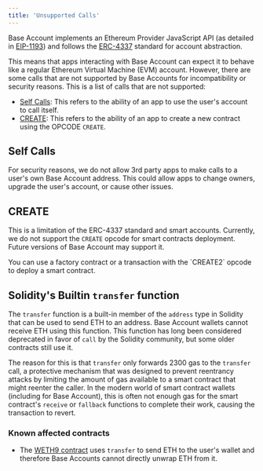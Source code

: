 ```yaml
---
title: 'Unsupported Calls'
---
```


Base Account implements an Ethereum Provider JavaScript API (as detailed in [EIP-1193](https://eips.ethereum.org/EIPS/eip-1193))
and follows the [ERC-4337](https://eips.ethereum.org/EIPS/eip-4337) standard for account abstraction.

This means that apps interacting with Base Account can expect it to behave like a regular Ethereum Virtual Machine (EVM) account.
However, there are some calls that are not supported by Base Accounts for incompatibility or security reasons.
This is a list of calls that are not supported:

- [Self Calls](#self-calls): This refers to the ability of an app to use the user's account to call itself.
- [CREATE](#create): This refers to the ability of an app to create a new contract using the OPCODE `CREATE`.

## Self Calls

For security reasons, we do not allow 3rd party apps to make calls to a user's own Base Account address.
This could allow apps to change owners, upgrade the user's account, or cause other issues.

## CREATE

This is a limitation of the ERC-4337 standard and smart accounts.
Currently, we do not support the `CREATE` opcode for smart contracts deployment.
Future versions of Base Account may support it.

<Tip>
You can use a factory contract or a transaction with the `CREATE2` opcode to deploy a smart contract.
</Tip>

## Solidity's Builtin `transfer` function

The `transfer` function is a built-in member of the `address` type in Solidity that can be used to send ETH to an address. Base Account wallets cannot receive ETH using this function.
This function has long been considered deprecated in favor of `call` by the Solidity community, but some older contracts still use it.

The reason for this is that `transfer` only forwards 2300 gas to the `transfer` call, a protective mechanism that was designed to prevent reentrancy attacks by limiting the amount of
gas available to a smart contract that might reenter the caller.
In the modern world of smart contract wallets (including for Base Account), this is often not enough gas for the smart contract's `receive` or `fallback` functions to complete their work,
causing the transaction to revert.

### Known affected contracts

- The [WETH9 contract](https://basescan.org/token/0x4200000000000000000000000000000000000006) uses `transfer` to send ETH to the user's wallet and therefore Base Accounts cannot directly unwrap ETH from it.

